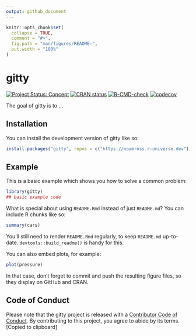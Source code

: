 ```yaml
---
output: github_document
---
```


<!-- README.md is generated from README.Rmd. Please edit that file -->

```r
knitr::opts_chunk$set(
  collapse = TRUE,
  comment = "#>",
  fig.path = "man/figures/README-",
  out.width = "100%"
)
```

# gitty

<!-- badges: start -->
[![Project Status: Concept](https://www.repostatus.org/badges/latest/concept.svg)](https://www.repostatus.org/#concept)
[![CRAN status](https://www.r-pkg.org/badges/version/gitty)](https://CRAN.R-project.org/package=gitty)
[![R-CMD-check](https://github.com/noamross/gitty/actions/workflows/R-CMD-check.yaml/badge.svg)](https://github.com/noamross/gitty/actions/workflows/R-CMD-check.yaml)
[![codecov](https://codecov.io/gh/noamross/gitty/branch/main/graph/badge.svg)](https://codecov.io/gh/noamross/gitty)

<!-- badges: end -->

The goal of gitty is to ...

## Installation

You can install the development version of gitty like so:

``` r
install.packages("gitty", repos = c("https://noamross.r-universe.dev"))
```

## Example

This is a basic example which shows you how to solve a common problem:

```r
library(gitty)
## basic example code
```

What is special about using `README.Rmd` instead of just `README.md`? You can include R chunks like so:

```r
summary(cars)
```

You'll still need to render `README.Rmd` regularly, to keep `README.md` up-to-date. `devtools::build_readme()` is handy for this.

You can also embed plots, for example:

```r
plot(pressure)
```

In that case, don't forget to commit and push the resulting figure files, so they display on GitHub and CRAN.

## Code of Conduct
  
Please note that the gitty project is released with a [Contributor Code of Conduct](https://contributor-covenant.org/version/2/1/CODE_OF_CONDUCT.html). By contributing to this project, you agree to abide by its terms.
[Copied to clipboard]
